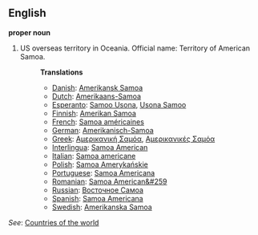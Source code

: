 ==English==

'''proper noun'''

# US overseas territory in Oceania. Official name: Territory of American Samoa.
#:'''Translations'''
#:*[[Danish]]: [[Amerikansk Samoa]]
#:*[[Dutch]]: [[Amerikaans-Samoa]]
#:*[[Esperanto]]: [[Samoo Usona]], [[Usona Samoo]]
#:*[[Finnish]]: [[Amerikan Samoa]]
#:*[[French]]: [[Samoa américaines]]
#:*[[German]]: [[Amerikanisch-Samoa]]
#:*[[Greek]]: [[Αμερικανική Σαμόα]], [[Αμερικανικές Σαμόα]]
#:*[[Interlingua]]: [[Samoa American]]
#:*[[Italian]]: [[Samoa americane]]
#:*[[Polish]]: [[Samoa Amerykańskie]]
#:*[[Portuguese]]: [[Samoa Americana]]
#:*[[Romanian]]: [[Samoa American&#259]]
#:*[[Russian]]: [[Восточное Самоа]]
#:*[[Spanish]]: [[Samoa Americana]]
#:*[[Swedish]]: [[Amerikanska Samoa]]

''See'': [[Countries of the world]]